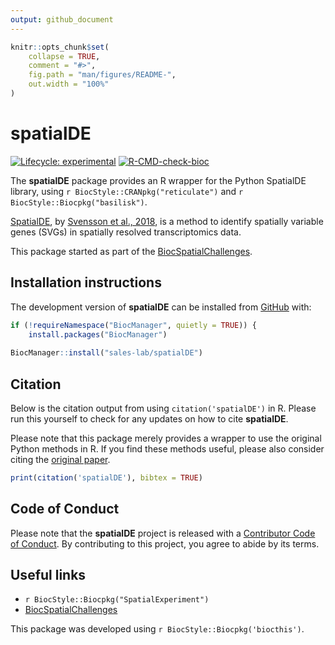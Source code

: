 ```yaml
---
output: github_document
---
```


<!-- README.md is generated from README.Rmd. Please edit that file -->

```r
knitr::opts_chunk$set(
    collapse = TRUE,
    comment = "#>",
    fig.path = "man/figures/README-",
    out.width = "100%"
)
```

# spatialDE

<!-- badges: start -->
[![Lifecycle: experimental](https://img.shields.io/badge/lifecycle-experimental-orange.svg)](https://www.tidyverse.org/lifecycle/#experimental)
[![R-CMD-check-bioc](https://github.com/sales-lab/spatialDE/workflows/R-CMD-check-bioc/badge.svg)](https://github.com/sales-lab/spatialDE/actions)
<!-- badges: end -->

The **spatialDE** package provides an R wrapper for the Python SpatialDE library,
using `r BiocStyle::CRANpkg("reticulate")` and `r BiocStyle::Biocpkg("basilisk")`.

[SpatialDE](https://github.com/Teichlab/SpatialDE), by [Svensson et al., 2018][Svensson2018],
is a method to identify spatially variable genes (SVGs) in spatially resolved transcriptomics data.

This package started as part of the
[BiocSpatialChallenges](https://helenalc.github.io/BiocSpatialChallenges/index.html).


## Installation instructions

<!-- Get the latest stable `R` release from [CRAN](http://cran.r-project.org/). Then install `spatialDE` using from [Bioconductor](http://bioconductor.org/) the following code: -->

<!-- ```{r 'install', eval = FALSE} -->
<!-- if (!requireNamespace("BiocManager", quietly = TRUE)) { -->
<!--     install.packages("BiocManager") -->
<!-- } -->

<!-- BiocManager::install("spatialDE") -->
<!-- ``` -->

The development version of **spatialDE** can be installed from
[GitHub](https://github.com/sales-lab/spatialDE) with:

```r
if (!requireNamespace("BiocManager", quietly = TRUE)) {
    install.packages("BiocManager")
    
BiocManager::install("sales-lab/spatialDE")
```

## Citation

Below is the citation output from using `citation('spatialDE')` in R. Please
run this yourself to check for any updates on how to cite __spatialDE__.

Please note that this package merely provides a wrapper to use the original Python methods in R. If you find these methods useful, please also consider citing the [original paper][Svensson2018].

```r
print(citation('spatialDE'), bibtex = TRUE)
```


## Code of Conduct

Please note that the **spatialDE** project is released with a [Contributor Code of Conduct](https://contributor-covenant.org/version/2/0/CODE_OF_CONDUCT.html). By contributing to this project, you agree to abide by its terms.


## Useful links

- `r BiocStyle::Biocpkg("SpatialExperiment")`
- [BiocSpatialChallenges](https://helenalc.github.io/BiocSpatialChallenges/index.html)

This package was developed using `r BiocStyle::Biocpkg('biocthis')`.

[Svensson2018]: https://doi.org/10.1038/nmeth.4636
